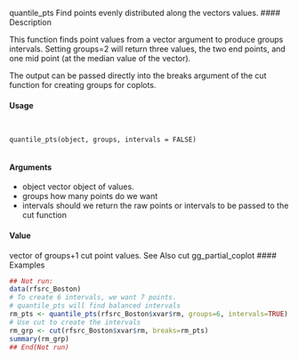
quantile_pts Find points evenly distributed along the vectors values.
#### Description 

This function finds point values from a vector argument to produce groups intervals. Setting groups=2 will return three values, the two end points, and one mid point (at the median value of the vector).

The output can be passed directly into the breaks argument of the cut function for creating groups for coplots.

#### Usage 
<pre><code>

quantile_pts(object, groups, intervals = FALSE)

</code></pre>

#### Arguments
* object vector object of values.
*  groups how many points do we want
* intervals should we return the raw points or intervals to be passed to the cut function

#### Value
vector of groups+1 cut point values.
See Also
cut gg_partial_coplot
#### Examples 
```r

## Not run:
data(rfsrc_Boston)
# To create 6 intervals, we want 7 points.
# quantile_pts will find balanced intervals
rm_pts <- quantile_pts(rfsrc_Boston$xvar$rm, groups=6, intervals=TRUE)
# Use cut to create the intervals
rm_grp <- cut(rfsrc_Boston$xvar$rm, breaks=rm_pts)
summary(rm_grp)
## End(Not run)
```
